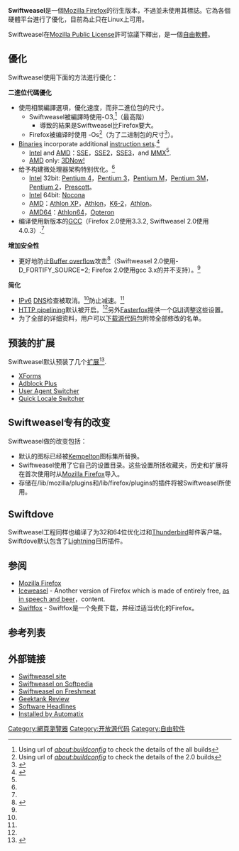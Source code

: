{{NoteTA|G1=IT}}

{{Infobox Software
| name = Swiftweasel
| logo = [[File:Swiftweasel.png|center]]
| author =
| developer = SticKK
| latest release version = 3.5.6
| latest release date = Jan 2, 2010
| operating system = [[Linux|Linux]]
| genre = [[網頁瀏覽器|網頁瀏覽器]]
| license = [[Mozilla_Public_License|MPL 1.1]]
| website = [http://swiftweasel.tuxfamily.org/ Swiftweasel Project]
}}
{{Firefox TOC}}

'''Swiftweasel'''是一個[[Mozilla_Firefox|Mozilla Firefox]]的衍生版本，不過並未使用其標誌。它為各個硬體平台進行了優化，目前為止只在Linux上可用。

Swiftweasel在[[Mozilla_Public_License|Mozilla Public License]]許可協議下釋出，是一個[[自由軟體|自由軟體]]。

== 優化 ==
Swiftweasel使用下面的方法進行優化：

'''二進位代碼優化'''
*使用相關編譯選項，優化速度，而非二進位包的尺寸。
**Swiftweasel被編譯時使用-O3,<ref name=buildall>Using url of ''about:buildconfig'' to check the details of the all builds</ref>（最高階）
***導致的結果是Swiftweasel比Firefox要大。
**Firefox被编译时使用 -Os<ref name=buildall2>Using url of ''about:buildconfig'' to check the details of the 2.0 builds</ref>（为了二进制包的尺寸<ref name=gccopt>{{cite web | url=http://gcc.gnu.org/onlinedocs/gcc-4.1.1/gcc/Optimize-Options.html#Optimize-Options | title=Optimize Options - Using the GNU Compiler Collection (GCC) | accessdate=2008-08-09 | archive-date=2019-02-19 | archive-url=https://web.archive.org/web/20190219184443/http://gcc.gnu.org/onlinedocs/gcc-4.1.1/gcc/Optimize-Options.html#Optimize-Options | dead-url=yes }}</ref>）。
*[[Binary_file|Binaries]] incorporate additional [[instruction_set|instruction set]]s.<ref name=aboutsw>{{cite web | url=http://swiftweasel.wiki.sourceforge.net/About+Swiftweasel | title=About Swiftweasel | accessdate=2008-08-09 | archive-date=2012-12-25 | archive-url=https://archive.is/20121225165642/http://swiftweasel.wiki.sourceforge.net/About+Swiftweasel | dead-url=yes }}</ref>
**[[Intel|Intel]] and [[AMD|AMD]]：[[Streaming_SIMD_Extensions|SSE]]，[[SSE2|SSE2]]，[[SSE3|SSE3]]，and [[MMX_(instruction_set)|MMX]]<ref name=aboutsw/>.
**[[AMD|AMD]] only: [[3DNow!|3DNow!]]
*给予构建微处理器架构特别优化。<ref name=aboutsw/>
**[[Intel|Intel]] 32bit: [[Pentium_4|Pentium 4]]，[[Pentium_III|Pentium 3]]，[[Pentium_M|Pentium M]]，[[Pentium_III|Pentium 3M]]，[[Pentium_2|Pentium 2]]，[[Pentium_4#Prescott|Prescott]]。
**[[Intel|Intel]] 64bit: [[List_of_Intel_Xeon_microprocessors|Nocona]] 
**[[AMD|AMD]]：[[Athlon_XP|Athlon XP]]，[[Athlon|Athlon]]，[[K6-2|K6-2]]，[[Athlon|Athlon]]。
**[[AMD64|AMD64]]：[[Athlon64|Athlon64]]，[[Opteron|Opteron]]
*编译使用新版本的[[GNU_Compiler_Collection|GCC]]（Firefox 2.0使用3.3.2, Swiftweasel 2.0使用4.0.3）.<ref name=buildall2/>
'''增加安全性'''
*更好地防止[[Buffer_overflow|Buffer overflow]]攻击<ref name=fortify>{{cite web |url=http://www.redhat.com/magazine/009jul05/features/execshield/#checks |work=redhat.com |title=Limiting buffer overflows with ExecShield |deadurl=yes |archiveurl=https://web.archive.org/web/20070208094418/http://www.redhat.com/magazine/009jul05/features/execshield/#checks |archivedate=2007-02-08 |accessdate=2008-08-09 }}</ref>（Swiftweasel 2.0使用-D_FORTIFY_SOURCE=2; Firefox 2.0使用gcc 3.x的并不支持）。<ref name=buildall2/>
'''简化'''
*[[IPv6|IPv6]] [[Domain_name_system|DNS]]检查被取消。<ref name=aboutsw/>防止减速。<ref name=aboutsw/>
*[[HTTP_pipelining|HTTP pipelining]]默认被开启。<ref name=aboutsw/>另外[[Fasterfox|Fasterfox]]提供一个[[GUI|GUI]]调整这些设置。
*为了全部的详细资料，用户可以[http://sourceforge.net/project/showfiles.php?group_id=195473 下载源代码包]{{Wayback|url=http://sourceforge.net/project/showfiles.php?group_id=195473 |date=20090228053849 }}附带全部修改的名单。

== 预装的扩展 ==
Swiftweasel默认预装了几个[[扩展_(Mozilla)|扩展]]<ref name=swaddext>{{cite web | url=http://swiftweasel.wiki.sourceforge.net/Whats+New+2.0.0.4 | title=Extensions Added | accessdate=2008-08-09 | archive-date=2012-12-25 | archive-url=https://archive.is/20121225154050/http://swiftweasel.wiki.sourceforge.net/Whats+New+2.0.0.4 | dead-url=yes }}</ref>.
*[[XForms|XForms]]
*[[Adblock_Plus|Adblock Plus]]
*[http://chrispederick.com/work/user-agent-switcher/ User Agent Switcher]{{Wayback|url=http://chrispederick.com/work/user-agent-switcher/ |date=20070614104700 }}
*[https://web.archive.org/web/20080117230837/http://www.captaincaveman.nl/default.aspx?id=firefox_extensions&subid=quick_locale_switcher Quick Locale Switcher]

== Swiftweasel专有的改变 ==
Swiftweasel做的改变包括：
*默认的图标已经被[http://arvidaxelsson.se/kempelton/ Kempelton]{{Wayback|url=http://arvidaxelsson.se/kempelton/ |date=20080111225620 }}图标集所替换。
*Swiftweasel使用了它自己的设置目录。这些设置所括收藏夹，历史和扩展将在首次使用时从[[Mozilla_Firefox|Mozilla Firefox]]导入。
*存储在/lib/mozilla/plugins和/lib/firefox/plugins的插件将被Swiftweasel所使用。

== Swiftdove ==
Swiftweasel工程同样也编译了为32和64位优化过和[[Mozilla_Thunderbird|Thunderbird]]邮件客户端。Swiftdove默认包含了[[Lightning|Lightning]]日历插件。

== 参阅 ==
{{portalpar|自由軟體}}
*[[Mozilla_Firefox|Mozilla Firefox]]
*[[Iceweasel|Iceweasel]] - Another version of Firefox which is made of entirely free, [[Gratis_versus_Libre|as in speech and beer]]，content.
*[[Swiftfox|Swiftfox]] - Swiftfox是一个免费下载，并经过适当优化的Firefox。

== 参考列表 ==
{{reflist}}

== 外部链接 ==
*[http://swiftweasel.tuxfamily.org/ Swiftweasel site]{{Wayback|url=http://swiftweasel.tuxfamily.org/ |date=20200519163026 }}
*[http://linux.softpedia.com/get/Internet/HTTP-WWW-/Swiftweasel-27709.shtml Swiftweasel on Softpedia]{{Wayback|url=http://linux.softpedia.com/get/Internet/HTTP-WWW-/Swiftweasel-27709.shtml |date=20170313234101 }}
*[http://freshmeat.net/projects/swiftweasel/?branch_id=69657&release_id=255162 Swiftweasel on Freshmeat]{{Wayback|url=http://freshmeat.net/projects/swiftweasel/?branch_id=69657&release_id=255162 |date=20070930184633 }}
*[https://web.archive.org/web/20080922025456/http://www.geektank.net/2007/06/24/swiftweasel-2-0-0-4-1-default-branch Geektank Review]
*[http://www.softwareheadlines.com/modules/planet/view.article.php/241926 Software Headlines]{{Wayback|url=http://www.softwareheadlines.com/modules/planet/view.article.php/241926 |date=20080420232817 }}
*[https://web.archive.org/web/20080617021153/http://getautomatix.com/wiki/index.php?title=Software_and_Tweaks Installed by Automatix]

{{Web browser}}

[[Category:網頁瀏覽器|Category:網頁瀏覽器]]
[[Category:开放源代码|Category:开放源代码]]
[[Category:自由软件|Category:自由软件]]